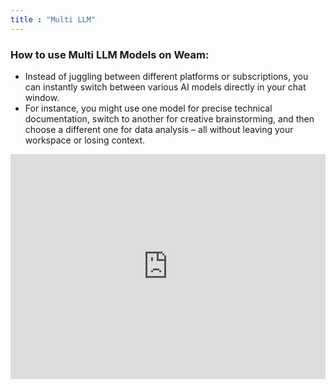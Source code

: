 ```yaml
---
title : "Multi LLM"
---
```


### How to use Multi LLM Models on Weam:

- Instead of juggling between different platforms or subscriptions, you can instantly switch between various AI models directly in your chat window.
- For instance, you might use one model for precise technical documentation, switch to another for creative brainstorming, and then choose a different one for data analysis – all without leaving your workspace or losing context.

<iframe
  width="100%"
  height="360"
  src="https://www.youtube.com/embed/RvxMvb-pRl4"
  title="Multi LLM Models"
  frameBorder="0"
  allow="autoplay; encrypted-media"
  allowFullScreen
  style={{ borderRadius: '0.5rem' }}
></iframe>
